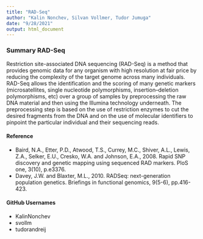 ```yaml
---
title: "RAD-Seq"
author: "Kalin Nonchev, Silvan Vollmer, Tudor Jumuga"
date: "9/28/2021"
output: html_document
---
```


### Summary RAD-Seq

Restriction site-associated DNA sequencing (RAD-Seq) is a method that provides 
genomic data for any organism with high resolution at fair price by reducing the 
complexity of the target genome across many individuals. \
RAD-Seq allows the identification and the scoring of many genetic markers 
(microsatellites, single nucleotide polymorphisms, insertion–deletion polymorphisms, 
etc) over a group of samples by preprocessing the raw DNA material and then using the
Illumina technology underneath. The preprocessing step is based on the use of 
restriction enzymes to cut the desired fragments from the DNA and on the use of molecular 
identifiers to pinpoint the particular individual and their sequencing reads.

#### Reference
* Baird, N.A., Etter, P.D., Atwood, T.S., Currey, M.C., Shiver, A.L., Lewis, Z.A., Selker, E.U., Cresko, W.A. and Johnson, E.A., 2008. Rapid SNP discovery and genetic mapping using sequenced RAD markers. PloS one, 3(10), p.e3376.
* Davey, J.W. and Blaxter, M.L., 2010. RADSeq: next-generation population genetics. Briefings in functional genomics, 9(5-6), pp.416-423.



#### GitHub Usernames 
* KalinNonchev
* svollm
* tudorandreij
